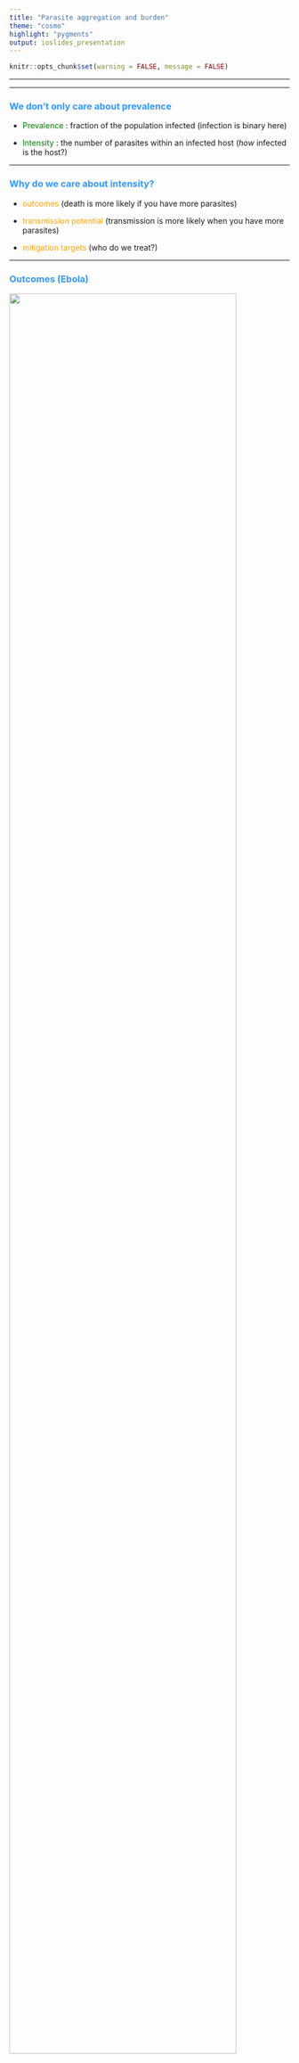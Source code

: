 ```yaml
---
title: "Parasite aggregation and burden"
theme: "cosmo"
highlight: "pygments"
output: ioslides_presentation
---
```


<style type="text/css">
.main-container {
  max-width: 800px;
  margin-left: auto;
  margin-right: auto;
}
h2 { 
 color: #3399ff;		
}
h3 { 
 color: #3399ff;		
}
</style>

```r
knitr::opts_chunk$set(warning = FALSE, message = FALSE) 
```
---




<!-- (pareto, sex biases, viremia, virulence, superinfection, etc. -->




---

### We don't only care about prevalence 

+ <font color='green'> Prevalence </font>: fraction of the population infected (infection is binary here)

+ <font color='green'> Intensity </font>: the number of parasites within an infected host (_how_ infected is the host?)





---

### Why do we care about intensity? 

+ <font color='orange'> outcomes </font> (death is more likely if you have more parasites)

+ <font color='orange'> transmission potential </font> (transmission is more likely when you have more parasites)

+ <font color='orange'> mitigation targets </font> (who do we treat?)






---

### Outcomes (Ebola)

![](figs/ebolaViremia.png){width="90%"}

<sub> Faye et al. 2015 _PLoS Medicine_ </sub> 









---

### Transmission potential 

+ <font color='green'> supershedders</font>: high infection burden can lead to shedding lots of pathogen in the environment (increases transmission rate) 

+ supershedding is different than superspreading 

+ Transmission potential increases for both external parasites and internal parasites 

+ Even for sexually-transmitted infections (so transmission goes up, even though contact does not change; $\beta = c*a$




---

### An example of HIV 

Higher viremia means higher transmission potential 

![](figs/hivLoadTransmission0.png){width="50%"}

<sub>Fraser et al. 2007 PNAS</sub>


---

### But once symptoms start, contact goes down 

There is nuance here, as transmission depends on contact and infectivity

![](figs/hivLoadTransmission.png){width="90%"}

<sub>Fraser et al. 2007 PNAS</sub>





---

### Timeline of infection 

![](figs/infectionTimeline.png){width="90%"}

<sub>Arzt et al. 2019 Scientific Reports</sub>






---

### Monogean ectoparasites of guppies 

Saturating transmission potential (there's only so many parasites you can have before transmission potential saturates) 

![](figs/guppieParasiteLoad.png){width="50%"}

<sub>Walsman et al. 2022 Nature E&E</sub>









---

### Mitigation 

> If we can identify phenotypes of heavily infected individuals, we can target treatment 



---

### Target high-risk individuals 

+ could estimate social contact network (variation in contact rate $c$)

+ or could use measures associated with burden (and subsequently probability of infection)

  + so vaccinate based on which individuals you think are either highest risk or would have the highest burden if infected 








---

### Targeted vaccinations of highly central individuals 

+ Knowing social network structure helps vaccination 

+ Even using traits to target vaccination still works better than random 

![](figs/rushmoreInterface.png){width="90%"}

<sub> Rushmore et al. 2014 Interface </sub> 








---

### What causes variation in infection intensity within a host population?

+ host sex

+ time of exposure

+ superinfection 

+ home range size 

+ immune function












---

### Sex-biased parasitism 

+ 

+ 







---

### Evidence in rodents and bats 

![](figs/sexBias.png){width="70%"}

<sub>Krasnov et al. 2012 _Mammalia_ </sub>


---

### Sex-biased parasitism 

![](figs/sexBias2.png){width="80%"}

<sub>Krasnov et al. 2012 _Mammalia_ </sub>









---

### Other examples of sex-biased parasitism 













---

### Time of exposure 

+ If all host individuals were equal, there could still be aggregated parasite burdens 

```r

df <- data.frame(day=1:100, burden=6+sort(log(rexp(100))))

plot(df$day, df$burden, type='b', 
  pch=16, xlab='Day of infection', 
  ylab='Burden', col='dodgerblue')

```





---

### Timeline of infection 

![](figs/infectionTimeline.png){width="90%"}

<sub>Arzt et al. 2019 Scientific Reports</sub>






---

### Simulated data to show how this matters 

What happens if all hosts are equivalent and timing of exposure is the same? 

```r

layout(matrix(1:2, ncol=2))
par(mar=c(4,4,1,1))
hist(sample(df$burden[1:10], 1000, replace=TRUE), 
  main='All hosts in first 10 days', 
  xlab='Burden', breaks=15, xlim=c(0,9))

hist(sample(df$burden, 1000, replace=TRUE), 
  main='Random sample', 
  xlab='Burden', breaks=15, xlim=c(0,9))


```




---

### Does not really happen though 

![](figs/fishHetero.png){width="90%"}

<sub> Tinsley et al. 2020 _Parasitology_ </sub> 







---

### Superinfection 

<font color='green'> Superinfection </font> is when an infected individual is exposed again to a parasite, and it infects.

+ This serves to increase pathogen burden in infected hosts, as it disrupts the infection timeline by adding more parasites to an individual. 

+ This effect is pronounced when hosts vary in their exposure probability, such that some individuals just have a higher risk of exposure and resulting superinfection. 












---

### Home range size 













---

### Immune function 


























---

<br> 
<br> 
<br> 

<h2> <center> End of lecture 1 </center> </h2> 









---

### What have we learned so far? 

+ There is variation in parasite burden within a population 

+ This variation is related to host traits 









---

### Parasite aggregation 

+ This variation in infection intensity (aka parasite burden) gets at the fundamental idea that <font color='green'> parasites are aggregated within host populations</font> 

<div class="notes">

</div>








---

### What does infection intensity mean for microparasites and macroparasites? 

+ Viremia (viral load)

  + Infectious copies per ml (blood) or g (host tissue)

+ Ectoparasite burdens 

  + Count of individual parasites (sometimes standardized by host weight) 






---

### How do we measure parasite aggregation? 

+ Variance-mean ratio 

+ Negative binomial fit ($k$)

+ Mean crowding 

+ Patchiness 

+ Poulin's $D$ 

+ Hoover's index

https://www.otago.ac.nz/parasitegroup/PDF%20papers/Morrilletal2023-IJP.pdf







---

### Variance-mean ratio 


Variance divided by the mean 

\[ VMR = \dfrac{\sigma^2}{\mu} \]







--- 

### Negative binomial distribution 

```r

layout(matrix(1:3, ncol=3))
hist(rnbinom(1000, size=2, prob=0.4), main='mu=2', 
  xlab='Parasite burden', col='dodgerblue', las=1, breaks=25)
hist(rnbinom(1000, size=5, prob=0.4), main='mu=5',
  xlab='Parasite burden', col='dodgerblue', las=1, breaks=25)
hist(rnbinom(1000, size=10, prob=0.4), main='mu=10',
  xlab='Parasite burden', col='dodgerblue', las=1, breaks=25)

```

\[ k = \dfrac{(\mu^2 - \sigma^2)/N}{(\sigma^2 - \mu^2)} \]









---

### Mean crowding 



\[ m* = \dfrac{\sum x^2_j}{\sum x_j} - 1 \]






---

### Patchiness

\[ P = \dfrac{m*}{\mu} \]






---

### Poulin's D

\[ D = 1 - \dfrac{2\sum^N_i=1 \sum^i_j=1 x_j}{\mu N(N+1)} \]





---

### Hoover's index 

\[ H = \dfrac{\sum^N_i=1 |x_i - \mu | }{2\sum^N_i=1 x_i}  \]











---

### Collinearity among aggregation indices 

![](figs/aggregationCollinear.png){width="80%"}





















---

### What causes variation in infection intensity between host species for the same parasite?


+ other stuff. 

+ trait distributions of hosts 

+ phylogenetic bits 

+ parasite specificity 

+ 

<div class="notes">
This is not just aggregated burden in a single host population, but trying to compare variation in infection intensity across host species, where the parasite is the same, but can infect a bunch of different host species. 

</div>



---

### other stuff



---

### trait distributions of hosts



---

### phylogenetic bits



---

### parasite specificity 












---

### Are aggregated burdens comparable across host species? 

Not really








---

### Are aggregated burdens comparable across parasite species? 

Not really






---

### Are aggregated burdens a property of the host or the parasite? 

+ 





---

### 



---

### 



---

### 

